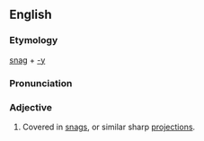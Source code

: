 == English ==

=== Etymology ===
[[snag]] + [[-y]]

===Pronunciation===
{{IPA|snægiː}}

=== Adjective ===
{{en-adj|snaggier|snaggiest}}
# Covered in [[snag]]s, or similar sharp [[projection]]s.